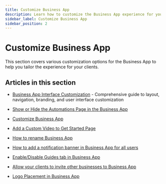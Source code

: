 ```yaml
---
title: Customize Business App
description: Learn how to customize the Business App experience for your clients
sidebar_label: Customize Business App
sidebar_position: 2
---
```


# Customize Business App

This section covers various customization options for the Business App to help you tailor the experience for your clients.

## Articles in this section

- [Business App Interface Customization](./business-app-interface-customization.md) - Comprehensive guide to layout, navigation, branding, and user interface customization

- [Show or Hide the Automations Page in the Business App](./show-or-hide-automations-page.mdx)
- [Customize Business App](./customize-business-app.mdx)
- [Add a Custom Video to Get Started Page](./add-custom-video-to-get-started-page.mdx)
- [How to rename Business App](./rename-business-app.mdx)
- [How to add a notification banner in Business App for all users](./notification-banner.mdx)
- [Enable/Disable Guides tab in Business App](./enable-disable-guides.mdx)
- [Allow your clients to invite other businesses to Business App](./allow-clients-invite-other-businesses.mdx)
- [Logo Placement in Business App](./logo-placement-in-business-app.mdx)